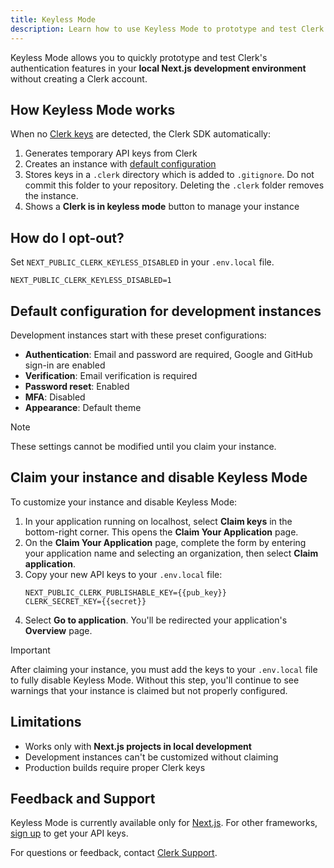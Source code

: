 ```yaml
---
title: Keyless Mode
description: Learn how to use Keyless Mode to prototype and test Clerk's authentication features locally without creating an account or managing API keys.
---
```


Keyless Mode allows you to quickly prototype and test Clerk's authentication features in your **local Next.js development environment** without creating a Clerk account.

## How Keyless Mode works

When no [Clerk keys](/docs/deployments/clerk-environment-variables#clerk-publishable-and-secret-keys) are detected, the Clerk SDK automatically:

1. Generates temporary API keys from Clerk
1. Creates an instance with [default configuration](#default-configuration-for-development-instances)
1. Stores keys in a `.clerk` directory which is added to `.gitignore`. Do not commit this folder to your repository. Deleting the `.clerk` folder removes the instance.
1. Shows a **Clerk is in keyless mode** button to manage your instance

## How do I opt-out?

Set `NEXT_PUBLIC_CLERK_KEYLESS_DISABLED` in your `.env.local` file.

```env {{ filename: '.env.local' }}
NEXT_PUBLIC_CLERK_KEYLESS_DISABLED=1
```

## Default configuration for development instances

Development instances start with these preset configurations:

- **Authentication**: Email and password are required, Google and GitHub sign-in are enabled
- **Verification**: Email verification is required
- **Password reset**: Enabled
- **MFA**: Disabled
- **Appearance**: Default theme

> [!NOTE]
> These settings cannot be modified until you claim your instance.

## Claim your instance and disable Keyless Mode

To customize your instance and disable Keyless Mode:

1. In your application running on localhost, select **Claim keys** in the bottom-right corner. This opens the **Claim Your Application** page.
1. On the **Claim Your Application** page, complete the form by entering your application name and selecting an organization, then select **Claim application**.
1. Copy your new API keys to your `.env.local` file:
   ```env {{ filename: '.env.local' }}
   NEXT_PUBLIC_CLERK_PUBLISHABLE_KEY={{pub_key}}
   CLERK_SECRET_KEY={{secret}}
   ```
1. Select **Go to application**. You'll be redirected your application's **Overview** page.

> [!IMPORTANT]
> After claiming your instance, you must add the keys to your `.env.local` file to fully disable Keyless Mode. Without this step, you'll continue to see warnings that your instance is claimed but not properly configured.

## Limitations

- Works only with **Next.js projects in local development**
- Development instances can't be customized without claiming
- Production builds require proper Clerk keys

## Feedback and Support

Keyless Mode is currently available only for [Next.js](/docs/quickstarts/nextjs). For other frameworks, [sign up](https://dashboard.clerk.com/sign-up) to get your API keys.

For questions or feedback, contact [Clerk Support](https://clerk.com/contact/support).

